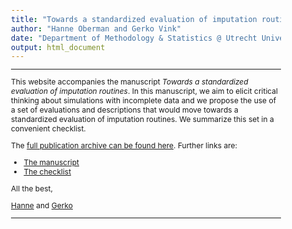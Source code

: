 ```yaml
---
title: "Towards a standardized evaluation of imputation routines"
author: "Hanne Oberman and Gerko Vink"
date: "Department of Methodology & Statistics @ Utrecht University"
output: html_document
---
```


<style type="text/css">
  
body{ /* Normal  */
  font-size: 12px;
  }
td {  /* Table  */
  font-size: 12px;
}
h1.title {
  font-size: 18px;
  color: DarkBlue;
}
h1 { /* Header 1 */
  font-size: 18px;
}
h2 { /* Header 2 */
  font-size: 18px;
}
h3 { /* Header 3 */
  font-size: 18px;
}
code.r{ /* Code block */
  font-size: 12px;
}
pre { /* Code block - determines code spacing between lines */
  font-size: 14px;
}
</style>

---

This website accompanies the manuscript *Towards a standardized evaluation of imputation routines*. In this manuscript, we aim to elicit critical thinking about simulations with incomplete data and we propose the use of a set of evaluations and descriptions that would move towards a standardized evaluation of imputation routines. We summarize this set in a convenient checklist.

The [full publication archive can be found here](https://github.com/gerkovink/evaluation). Further links are:

- [The manuscript](LINK TO MANUSCRIPT)
- [The checklist](LINK TO CHECKLIST)

All the best, 

[Hanne](https://hanneoberman.github.io) and [Gerko](https://www.gerkovink.com)

---



